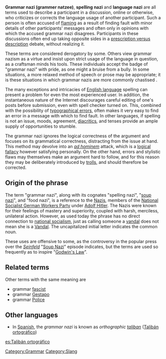 {{Unreferenced|date=November 2006}}
{{OR}}

'''Grammar nazi (grammer natzee) ''', '''spelling nazi''' and '''language nazi''' are all terms used to describe a participant in a discussion, online or otherwise, who criticizes or corrects the language usage of another participant. Such a person is often accused of [[flaming]] as a result of finding fault with minor details of other participants' messages and often only in opinions with which the accused grammar nazi disagrees. Participants in these discussions often end up taking opposite sides in a [[Prescription and description|prescription versus description]] debate, without realizing it.

These terms are considered derogatory by some. Others view grammar nazism as a virtue and insist upon strict usage of the language in question, as a craftsman minds his tools. These individuals accept the badge of "grammar nazi" with pride, as one might a bruise from a bully. In some situations, a more relaxed method of speech or prose may be appropriate; it is these situations in which grammar nazis are more commonly chastised {{Fact|date=February 2007}}.

The many exceptions and intricacies of [[English language]] spelling can present a problem for even the most experienced user. In addition, the instantaneous nature of the Internet discourages careful editing of one's posts before submission, even with spell checker turned on. This, combined with the possibility of [[typographical error]]s, often makes it very easy to find an error in a message with which to find fault. In other languages, if spelling is not an issue, moods, agreement, [[diacritic]]s, and tenses provide an ample supply of opportunities to stumble.

The grammar nazi ignores the logical correctness of the argument and focuses on its grammatical correctness, distracting from the issue at hand. This method may devolve into an ''[[ad hominem]]'' attack, which is a [[logical fallacy]] however satisfying personally. On the other hand, errors and stylistic flaws may themselves make an argument hard to follow, and for this reason they may be deliberately introduced by [[internet troll|trolls]], and should therefore be corrected.

==Origin of the phrase==
The term "grammar nazi", along with its cognates "spelling nazi", "[[soup nazi]]", and "food nazi", is a reference to the [[Nazism|Nazis]], members of the [[National Socialist German Workers Party]] under [[Adolf Hitler]]. The Nazis were known for their feelings of mastery and superiority, coupled with harsh, merciless, unilateral action.  However, as used today the phrase has no direct connection to [[National Socialist German Workers Party|national socialism]], just as calling someone a [[vandalism|vandal]] does not mean she is a [[Vandals|Vandal]]. The uncapitalized initial letter indicates the common noun. 

These uses are offensive to some, as the controversy in the popular press over the ''[[Seinfeld]]'' "[[Soup Nazi]]" episode indicates, but the terms are used so frequently as to inspire "[[Godwin's Law]]".

==Related terms==
Other terms with the same meaning are
*grammar [[Fascism|fascist]]
*grammar [[Gestapo]]
*grammar [[Police]]

==Other languages==
* In [[Spanish language|Spanish]], the ''grammar nazi'' is known as ''orthographic [[taliban]]'' ([[:es:Talibán ortográfico|Talibán ortográfico]])

[[Category:Grammar]]
[[Category:Slang]]

[[es:Talibán ortográfico]]
